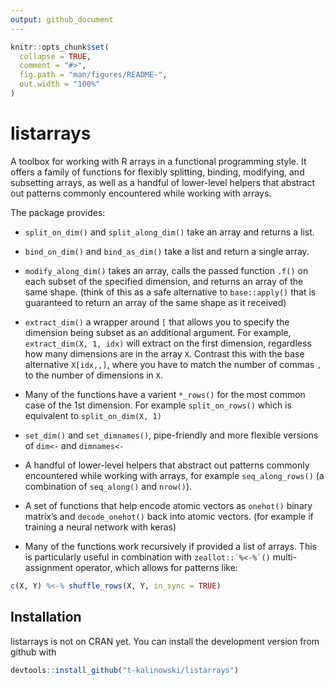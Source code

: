 ```yaml
---
output: github_document
---
```


<!-- README.md is generated from README.Rmd. Please edit that file -->

```r
knitr::opts_chunk$set(
  collapse = TRUE,
  comment = "#>",
  fig.path = "man/figures/README-",
  out.width = "100%"
)
```
# listarrays
A toolbox for working with R arrays in a functional programming style. It offers
a family of functions for flexibly splitting, binding, modifying, and subsetting
arrays, as well as a handful of lower-level helpers that abstract out patterns
commonly encountered while working with arrays. 

The package provides:

+  `split_on_dim()` and `split_along_dim()` take an array and returns a list.
    
+  `bind_on_dim()` and `bind_as_dim()` take a list and return a single array.
    
+  `modify_along_dim()` takes an array, calls the passed function `.f()` on each
    subset of the specified dimension, and returns an array of the same shape.
    (think of this as a safe alternative to `base::apply()` that is guaranteed 
    to return an array of the same shape as it received)
    
+  `extract_dim()` a wrapper around `[` that allows you to specify the dimension 
   being subset as an additional argument. For example, `extract_dim(X, 1, idx)`
   will extract on the first dimension, regardless how many dimensions are in 
   the array `X`.  Contrast this with the base alternative `X[idx,,]`, where you
   have to match the number of commas `,` to the number of dimensions in `X`.
    
+  Many of the functions have a varient `*_rows()` for the most common case
   of the 1st dimension. For example `split_on_rows()` which is equivalent to
   `split_on_dim(X, 1)`
    
*  `set_dim()` and `set_dimnames()`, pipe-friendly and more flexible
    versions of `dim<-` and `dimnames<-`
    
*  A handful of lower-level helpers that abstract out patterns commonly
   encountered while working with arrays, for example `seq_along_rows()` (a
   combination of `seq_along()` and `nrow()`).

*  A set of functions that help encode atomic vectors as `onehot()` binary
   matrix's and `decode_onehot()` back into atomic vectors. (for example if
   training a neural network with keras)

*  Many of the functions work recursively if provided a list of arrays. This is
   particularly useful in combination with ``` zeallot::`%<-%`() ``` multi-assignment
   operator, which allows for patterns like:
``` R
c(X, Y) %<-% shuffle_rows(X, Y, in_sync = TRUE)
```


## Installation

listarrays is not on CRAN yet. You can install the development version from github with

``` r
devtools::install_github("t-kalinowski/listarrays")
```





